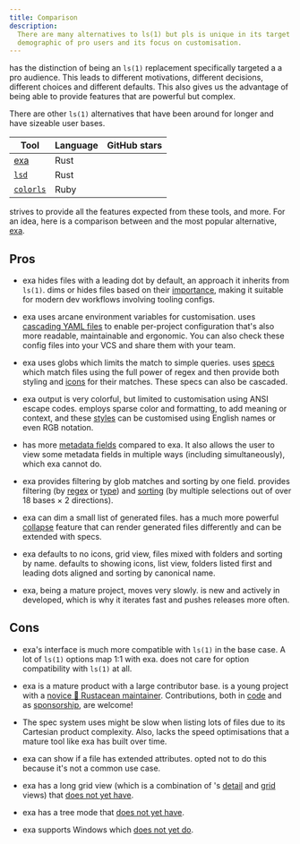 ```yaml
---
title: Comparison
description:
  There are many alternatives to ls(1) but pls is unique in its target
  demographic of pro users and its focus on customisation.
---
```


<Pls /> has the distinction of being an `ls(1)` replacement specifically
targeted a a pro audience. This leads to different motivations, different
decisions, different choices and different defaults. This also gives us the
advantage of being able to provide features that are powerful but complex.

There are other `ls(1)` alternatives that have been around for longer and have
sizeable user bases.

| Tool                                                     | Language | GitHub stars                                  |
| -------------------------------------------------------- | -------- | --------------------------------------------- |
| [exa](<(https://github.com/ogham/exa)>)                  | Rust     | <Stars owner="ogham" repo="exa" />            |
| [`lsd`](<(https://github.com/lsd-rs/lsd)>)               | Rust     | <Stars owner="lsd-rs" repo="lsd" />           |
| [`colorls`](<(https://github.com/athityakumar/colorls)>) | Ruby     | <Stars owner="athityakumar" repo="colorls" /> |

<Pls /> strives to provide all the features expected from these tools, and more.
For an idea, here is a comparison between <Pls /> and the most popular
alternative, [exa](https://the.exa.website).

## Pros

- exa hides files with a leading dot by default, an approach it inherits from
  `ls(1)`. <Pls /> dims or hides files based on their
  [importance](/pls/features/importance/), making it suitable for modern dev
  workflows involving tooling configs.

- exa uses arcane environment variables for customisation. <Pls /> uses
  [cascading YAML files](/pls/guides/conf/) to enable per-project configuration
  that's also more readable, maintainable and ergonomic. You can also check
  these config files into your VCS and share them with your team.

- exa uses globs which limits the match to simple queries. <Pls /> uses
  [specs](/pls/guides/specs/) which match files using the full power of regex
  and then provide both styling and [icons](/pls/features/icons/) for their
  matches. These specs can also be cascaded.

- exa output is very colorful, but limited to customisation using ANSI escape
  codes. <Pls /> employs sparse color and formatting, to add meaning or context,
  and these [styles](/pls/guides/markup/) can be customised using English names
  or even RGB notation.

- <Pls /> has more [metadata fields](/pls/features/detail_view/) compared to
  exa. It also allows the user to view some metadata fields in multiple ways
  (including simultaneously), which exa cannot do.

- exa provides filtering by glob matches and sorting by one field. <Pls />
  provides filtering (by [regex](/pls/features/name_filter/) or
  [type](/pls/features/type_filter/)) and [sorting](/pls/features/sorting) (by
  multiple selections out of over 18 bases &times; 2 directions).

- exa can dim a small list of generated files. <Pls /> has a much more powerful
  [collapse](/pls/features/collapse/) feature that can render generated files
  differently and can be extended with specs.

- exa defaults to no icons, grid view, files mixed with folders and sorting by
  name. <Pls /> defaults to showing icons, list view, folders listed first and
  leading dots aligned and sorting by canonical name.

- exa, being a mature project, moves very slowly. <Pls /> is new and actively in
  developed, which is why it iterates fast and pushes releases more often.

## Cons

- exa's interface is much more compatible with `ls(1)` in the base case. A lot
  of `ls(1)` options map 1:1 with exa. <Pls /> does not care for option
  compatibility with `ls(1)` at all.

- exa is a mature product with a large contributor base. <Pls /> is a young
  project with a [novice 🦀 Rustacean maintainer](https://dhruvkb.dev/).
  Contributions, both in [code](https://github.com/dhruvkb/pls) and as
  [sponsorship](https://github.com/sponsors/dhruvkb), are welcome!

- The spec system <Pls /> uses might be slow when listing lots of files due to
  its Cartesian product complexity. Also, <Pls /> lacks the speed optimisations
  that a mature tool like exa has built over time.

- exa can show if a file has extended attributes. <Pls /> opted not to do this
  because it's not a common use case.

- exa has a long grid view (which is a combination of <Pls />'s
  [detail](/pls/features/detail_view/) and [grid](/pls/features/grid_view/)
  views) that <Pls /> [does not yet have](/pls/features/upcoming/).

- exa has a tree mode that <Pls /> [does not yet have](/pls/features/upcoming/).

- exa supports Windows which <Pls /> [does not yet do](/pls/about/faq/).
